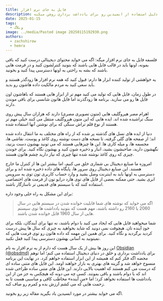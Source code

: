 ```yaml
---
title: فایل به جای نرم افزار
description: توی این مقاله در مورد فلسفه فایل به جای نرم افزار بهتون توضیحاتی ارائه می دم که دلیل استفاده از ابسیدین رو برای یادداشت برداری روشن میکنه.
date: 2025-01-15
tags:
  - وبلاگ
image: ../media/Pasted image 20250115192930.png
authors:
  - zachshirow
  - hemra
---
```



فلسفه فایل به جای نرم افزار میگه: اگه می خواید محتوای دیجیتالی درست کنید که باقی بمونه، اونها باید در قالب فایل هایی باشند که بتونید کنترلشون کنید و در فرمت هایی باشند که بشه به راحتی به اونها دسترسی پیدا کنید و بخونید.

یه خواهشی از تولید کننده ابزار ها دارم: قبول کنید که همه نرم افزار ها زودگذر هستند و باید سعی کنید به مردم مالکیت داده هاشون رو بدید.

در طول زمان، فایل هایی که تولید می کنید مهم تر از ابزار هایی هستند که باهاشون اون فایل ها رو می سازید. برنامه ها زودگذرند اما فایل هاتون شانسی برای باقی موندن دارند.

اهرام مصر هیروگلیف هایی (متون تصویری مصری) دارند که هزاران سال پیش روی سنگ تراشیده شده اند. ایده هایی که این متون هیروگلیف منتقل می کنند خیلی مهم تر هستند از نوع قلم تراش سنگی که برای نوشتن آنها استفاده شده.

دنیا از ایده های نسل های گذشته پر شده که از راه های مختلف به ما انتقال داده شده اند؛ از صفحه های گلی گرفته، تا نسخه های دست نوشته روی کاغذ و پوست، نقاشی ها، مجسمه ها، و میله کاری ها. این ها چیزهایی هستند که می تونید بهشون دست بزنید، نگهشون دارید، صاحبشون بشید، انبار و ذخیره شون کنید و بهشون نگاه کنید. برای خوندن چیزی که روی کاغذ نوشته شده تنها چیزی که نیاز دارید چشم هاتون هستند.

امروزه ما صنایع دیجیتال بی شماری خلق می کنیم، اما بیشتر این ها از کنترل ما خارج هستند. این صنایع دیجیتال روی سرور ها، پایگاه های داده ذخیره شده اند و برای دسترسی به اونها باید به اینترنت وصل بشید و وارد حساب کاربری تون توی یه سرویس ابری بشید. حتی ممکنه بعضی از فایل های توی هارد درایو تون از فرمت های اختصاصی استفاده کنند که با سیستم های قدیمی تر ناسازگار باشند.

برای این مشکل یه راه حلی وجود داره:

> اگه می خواید که نوشته های شما قابلیت خوانده شدن در سیستم هایی در سال 2060 یا 2160 رو داشته باشند، مهم هست که بتونید یادداشت ها توی سیستم هایی از سال 1960 قابل خوانده شدن باشند.

شما میخواهید فایل هایی که ایجاد می کنید با دوام باشند، نه تنها برای آیندگان، بلکه برای خودِ آینده تان. هیچوقت نمی دونید که شاید بخواهید به چیزی که سال ها پیش درست کردید برگردید و نگاه کنید. برای همین این مهمه که داده هاتون رو توی فرمت هایی که نمیتونید به آسانی بهشون دسترسی پیدا کنید قفل نکنید.

این روز ها بیش از یک سال هست که دارم از یه نرم افزار به نام [Obsidian (@obsdmd)](https://zachshirow.ir/posts/obsidian-sharpen-your-thinking) برای یادداشت برداری و خلق در دنیای دیجیتال استفاده می کنم؛ اما توهم محضه اگه فکر کنم که همیشه از این ابزار استفاده خواهم کرد. در نهایت این برنامه منسوخ خواهد شد و گزینه های بهتری به بازار خواهند اومد. این فایل های متنی ساده ای که درست می کنم هستند که اهمیت بالایی دارند. این فایل های متنی ساده طراحی شده اند که با دوام باشند و باقی بمونند. کسی چه می دونه که هیچکس به جز من از این یادداشت ها استفاده نخواهد کرد؛ اما «منِ آینده» مخاطب کافی و مناسبی هست تا به زحمت هایی که می کشم ارزش بده و کمرم رو صاف کنه.

اگه می خواید بیشتر در مورد ابسیدین یاد بگیرید مقاله زیر رو بخونید. 

<BlogCardLink id="[[obsidian-about.mdx]]" />